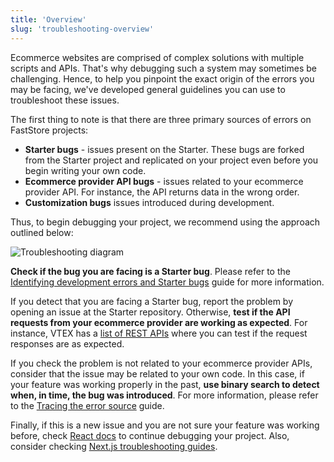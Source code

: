 ```yaml
---
title: 'Overview'
slug: 'troubleshooting-overview'
---
```


Ecommerce websites are comprised of complex solutions with multiple scripts and APIs. That's why debugging such a system may sometimes be challenging. Hence, to help you pinpoint the exact origin of the errors you may be facing, we've developed general guidelines you can use to troubleshoot these issues.

The first thing to note is that there are three primary sources of errors on FastStore projects:

- **Starter bugs** - issues present on the Starter. These bugs are forked from the Starter project and replicated on your project even before you begin writing your own code.
- **Ecommerce provider API bugs** - issues related to your ecommerce provider API. For instance, the API returns data in the wrong order.
- **Customization bugs** issues introduced during development.

Thus, to begin debugging your project, we recommend using the approach outlined below:

![Troubleshooting diagram](https://vtexhelp.vtexassets.com/assets/docs/src/troubleshooting___29553290ed113195a19062e7275e5cb7.png)

**Check if the bug you are facing is a Starter bug**. Please refer to the [Identifying development errors and Starter bugs](/docs/guides/faststore/identifying-development-errors-and-starter-bugs) guide for more information.

If you detect that you are facing a Starter bug, report the problem by opening an issue at the Starter repository. Otherwise, **test if the API requests from your ecommerce provider are working as expected**. For instance, VTEX has a [list of REST APIs](https://developers.vtex.com/vtex-rest-api/docs/getting-started-list-of-rest-apis) where you can test if the request responses are as expected.

If you check the problem is not related to your ecommerce provider APIs, consider that the issue may be related to your own code. In this case, if your feature was working properly in the past, **use binary search to detect when, in time, the bug was introduced**. For more information, please refer to the [Tracing the error source](/docs/guides/faststore/tracing-the-error-source) guide.

Finally, if this is a new issue and you are not sure your feature was working before, check [React docs](https://reactjs.org/docs/design-principles.html#debugging) to continue debugging your project. Also, consider checking [Next.js troubleshooting guides](https://nextjs.org/docs/advanced-features/debugging).

